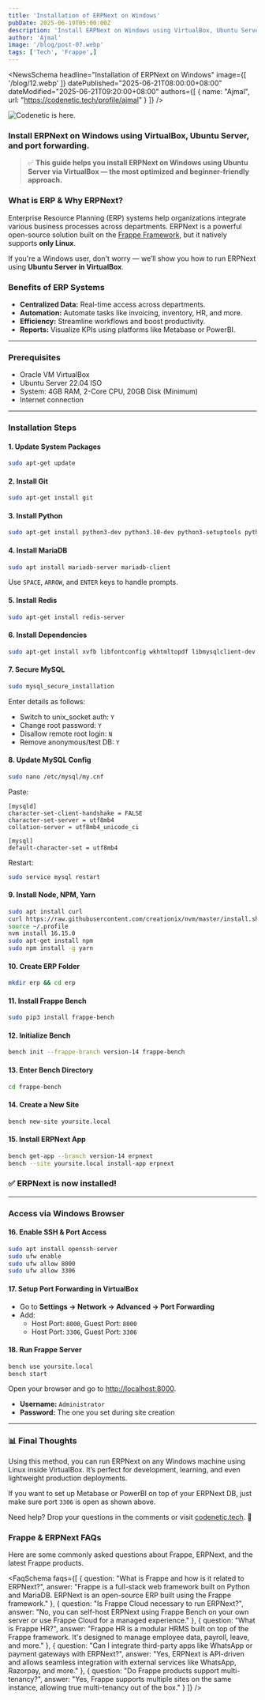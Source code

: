 ```yaml
---
title: 'Installation of ERPNext on Windows'
pubDate: 2025-06-19T05:00:00Z
description: 'Install ERPNext on Windows using VirtualBox, Ubuntu Server, and port forwarding.'
author: 'Ajmal'
image: '/blog/post-07.webp'
tags: ['Tech', 'Frappe',]
---
```


<NewsSchema
  headline="Installation of ERPNext on Windows"
  image={[ '/blog/12.webp'
  ]}
  datePublished="2025-06-21T08:00:00+08:00"
  dateModified="2025-06-21T09:20:00+08:00"
  authors={[
    { name: "Ajmal", url: "https://codenetic.tech/profile/ajmal" }
  ]}
/>

![Codenetic is here.](/blog/post-07.webp)

### Install ERPNext on Windows using VirtualBox, Ubuntu Server, and port forwarding.

> ✅ **This guide helps you install ERPNext on Windows using Ubuntu Server via VirtualBox — the most optimized and beginner-friendly approach.**

### What is ERP & Why ERPNext?

Enterprise Resource Planning (ERP) systems help organizations integrate various business processes across departments. ERPNext is a powerful open-source solution built on the [Frappe Framework](https://frappeframework.com/), but it natively supports **only Linux**.

If you're a Windows user, don't worry — we’ll show you how to run ERPNext using **Ubuntu Server in VirtualBox**.

### Benefits of ERP Systems

- **Centralized Data:** Real-time access across departments.
- **Automation:** Automate tasks like invoicing, inventory, HR, and more.
- **Efficiency:** Streamline workflows and boost productivity.
- **Reports:** Visualize KPIs using platforms like Metabase or PowerBI.

---

### Prerequisites

- Oracle VM VirtualBox
- Ubuntu Server 22.04 ISO
- System: 4GB RAM, 2-Core CPU, 20GB Disk (Minimum)
- Internet connection

---

### Installation Steps

#### 1. Update System Packages

```bash copy
sudo apt-get update
```

#### 2. Install Git

```bash copy
sudo apt-get install git
```

#### 3. Install Python

```bash copy
sudo apt-get install python3-dev python3.10-dev python3-setuptools python3-pip python3-distutils
```

#### 4. Install MariaDB

```bash copy
sudo apt install mariadb-server mariadb-client
```

Use `SPACE`, `ARROW`, and `ENTER` keys to handle prompts.

#### 5. Install Redis

```bash copy
sudo apt-get install redis-server
```

#### 6. Install Dependencies

```bash copy
sudo apt-get install xvfb libfontconfig wkhtmltopdf libmysqlclient-dev
```

#### 7. Secure MySQL

```bash copy
sudo mysql_secure_installation
```

Enter details as follows:

- Switch to unix_socket auth: `Y`
- Change root password: `Y`
- Disallow remote root login: `N`
- Remove anonymous/test DB: `Y`

#### 8. Update MySQL Config

```bash copy
sudo nano /etc/mysql/my.cnf
```

Paste:

```
[mysqld]
character-set-client-handshake = FALSE
character-set-server = utf8mb4
collation-server = utf8mb4_unicode_ci

[mysql]
default-character-set = utf8mb4
```

Restart:

```bash copy
sudo service mysql restart
```

#### 9. Install Node, NPM, Yarn

```bash copy
sudo apt install curl
curl https://raw.githubusercontent.com/creationix/nvm/master/install.sh | bash
source ~/.profile
nvm install 16.15.0
sudo apt-get install npm
sudo npm install -g yarn
```

#### 10. Create ERP Folder

```bash copy
mkdir erp && cd erp
```

#### 11. Install Frappe Bench

```bash copy
sudo pip3 install frappe-bench
```

#### 12. Initialize Bench

```bash copy
bench init --frappe-branch version-14 frappe-bench
```

#### 13. Enter Bench Directory

```bash copy
cd frappe-bench
```

#### 14. Create a New Site

```bash copy
bench new-site yoursite.local
```

#### 15. Install ERPNext App

```bash copy
bench get-app --branch version-14 erpnext
bench --site yoursite.local install-app erpnext
```

### ✅ ERPNext is now installed!

---

### Access via Windows Browser

#### 16. Enable SSH & Port Access

```bash copy
sudo apt install openssh-server
sudo ufw enable
sudo ufw allow 8000
sudo ufw allow 3306
```

#### 17. Setup Port Forwarding in VirtualBox

- Go to **Settings → Network → Advanced → Port Forwarding**
- Add:
  - Host Port: `8000`, Guest Port: `8000`
  - Host Port: `3306`, Guest Port: `3306`

#### 18. Run Frappe Server

```bash copy
bench use yoursite.local
bench start
```

Open your browser and go to [http://localhost:8000](http://localhost:8000).

- **Username:** `Administrator`
- **Password:** The one you set during site creation

---

### 📊 Final Thoughts

Using this method, you can run ERPNext on any Windows machine using Linux inside VirtualBox. It’s perfect for development, learning, and even lightweight production deployments.

If you want to set up Metabase or PowerBI on top of your ERPNext DB, just make sure port `3306` is open as shown above.

Need help? Drop your questions in the comments or visit [codenetic.tech](https://codenetic.tech). 🚀

### Frappe & ERPNext FAQs

Here are some commonly asked questions about Frappe, ERPNext, and the latest Frappe products.

<FaqSchema
  faqs={[
    {
      question: "What is Frappe and how is it related to ERPNext?",
      answer: "Frappe is a full-stack web framework built on Python and MariaDB. ERPNext is an open-source ERP built using the Frappe framework."
    },
    {
      question: "Is Frappe Cloud necessary to run ERPNext?",
      answer: "No, you can self-host ERPNext using Frappe Bench on your own server or use Frappe Cloud for a managed experience."
    },
    {
      question: "What is Frappe HR?",
      answer: "Frappe HR is a modular HRMS built on top of the Frappe framework. It's designed to manage employee data, payroll, leave, and more."
    },
    {
      question: "Can I integrate third-party apps like WhatsApp or payment gateways with ERPNext?",
      answer: "Yes, ERPNext is API-driven and allows seamless integration with external services like WhatsApp, Razorpay, and more."
    },
    {
      question: "Do Frappe products support multi-tenancy?",
      answer: "Yes, Frappe supports multiple sites on the same instance, allowing true multi-tenancy out of the box."
    }
  ]}
/>
